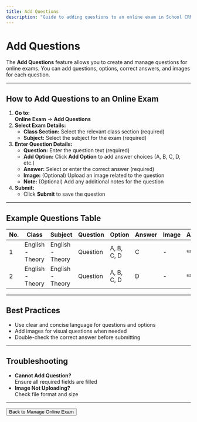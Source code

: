```yaml
---
title: Add Questions
description: "Guide to adding questions to an online exam in School CRM."
---
```


# Add Questions

The **Add Questions** feature allows you to create and manage questions for online exams. You can add questions, options, correct answers, and images for each question.

---

## How to Add Questions to an Online Exam

1. **Go to:**  
   **Online Exam** → **Add Questions**
2. **Select Exam Details:**
   - **Class Section:** Select the relevant class section (required)
   - **Subject:** Select the subject for the exam (required)
3. **Enter Question Details:**
   - **Question:** Enter the question text (required)
   - **Add Option:** Click **Add Option** to add answer choices (A, B, C, D, etc.)
   - **Answer:** Select or enter the correct answer (required)
   - **Image:** (Optional) Upload an image related to the question
   - **Note:** (Optional) Add any additional notes for the question
4. **Submit:**
   - Click **Submit** to save the question

---

## Example Questions Table

| No. | Class           | Subject           | Question   | Option         | Answer | Image | Action      |
|-----|-----------------|-------------------|------------|----------------|--------|-------|-------------|
| 1   | English - Theory| English - Theory  | Question   | A, B, C, D     | C      | -     | ✏️ 🗑️        |
| 2   | English - Theory| English - Theory  | Question   | A, B, C, D     | D      | -     | ✏️ 🗑️        |

---

## Best Practices
- Use clear and concise language for questions and options
- Add images for visual questions when needed
- Double-check the correct answer before submitting

---

## Troubleshooting
- **Cannot Add Question?**  
  Ensure all required fields are filled
- **Image Not Uploading?**  
  Check file format and size

---

<Button href="/online-exam/manage-online-exam" variant="primary">
  Back to Manage Online Exam
</Button> 